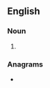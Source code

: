 ==English==

===Noun===
{{head|en|noun plural form}}

# {{plural of|alienor|lang=en}}

===Anagrams===
* {{anagrams|en|Oslerian|Rosaline|Sorelian|ailerons|alerions|arsoline|lion's ear|oslerian|rosaline|rose nail}}